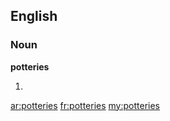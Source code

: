 {{also|Potteries}}
==English==

===Noun===
'''potteries'''

# {{plural of|pottery}}

[[ar:potteries]]
[[fr:potteries]]
[[my:potteries]]